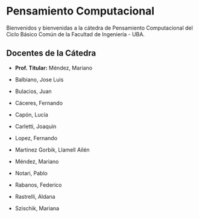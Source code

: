 # Pensamiento Computacional {.unnumbered}

Bienvenidos y bienvenidas a la cátedra de Pensamiento Computacional del Ciclo Básico Común de la Facultad de Ingeniería - UBA.

## Docentes de la Cátedra

- **Prof. Titular:** Méndez, Mariano

- Balbiano, Jose Luis 
- Bulacios, Juan
- Cáceres, Fernando
- Capón, Lucía
- Carletti, Joaquin
- Lopez, Fernando
- Martinez Gorbik, Llamell Ailén
- Méndez, Mariano
- Notari, Pablo
- Rabanos, Federico
- Rastrelli, Aldana
- Szischik, Mariana
